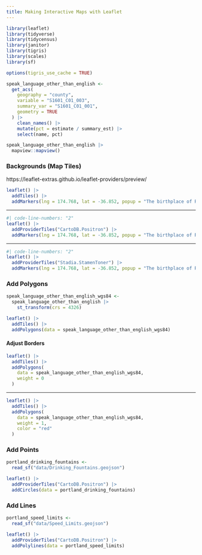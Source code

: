 ```yaml
---
title: Making Interactive Maps with Leaflet
---
```



```r
library(leaflet)
library(tidyverse)
library(tidycensus)
library(janitor)
library(tigris)
library(scales)
library(sf)
```

```r
options(tigris_use_cache = TRUE)
```


```r
speak_language_other_than_english <-
  get_acs(
    geography = "county",
    variable = "S1601_C01_003",
    summary_var = "S1601_C01_001",
    geometry = TRUE
  ) |>
    clean_names() |>
    mutate(pct = estimate / summary_est) |>
    select(name, pct)
```


```r
speak_language_other_than_english |>
  mapview::mapview()
```

### Backgrounds (Map Tiles)

::: {.notes}
https://leaflet-extras.github.io/leaflet-providers/preview/
:::


```r
leaflet() |>
  addTiles() |>
  addMarkers(lng = 174.768, lat = -36.852, popup = "The birthplace of R")
```

---

```r
#| code-line-numbers: "2"
leaflet() |>
  addProviderTiles("CartoDB.Positron") |>
  addMarkers(lng = 174.768, lat = -36.852, popup = "The birthplace of R")
```

---

```r
#| code-line-numbers: "2"
leaflet() |>
  addProviderTiles("Stadia.StamenToner") |>
  addMarkers(lng = 174.768, lat = -36.852, popup = "The birthplace of R")
```

### Add Polygons


```r
speak_language_other_than_english_wgs84 <-
  speak_language_other_than_english |>
    st_transform(crs = 4326)
```

```r
leaflet() |>
  addTiles() |>
  addPolygons(data = speak_language_other_than_english_wgs84)
```

#### Adjust Borders

```r
leaflet() |>
  addTiles() |>
  addPolygons(
    data = speak_language_other_than_english_wgs84,
    weight = 0
  )
```

---

```r
leaflet() |>
  addTiles() |>
  addPolygons(
    data = speak_language_other_than_english_wgs84,
    weight = 1,
    color = "red"
  )
```

### Add Points

```r
portland_drinking_fountains <-
  read_sf("data/Drinking_Fountains.geojson")
```

```r
leaflet() |>
  addProviderTiles("CartoDB.Positron") |>
  addCircles(data = portland_drinking_fountains)
```

### Add Lines

```r
portland_speed_limits <-
  read_sf("data/Speed_Limits.geojson")
```

```r
leaflet() |>
  addProviderTiles("CartoDB.Positron") |>
  addPolylines(data = portland_speed_limits)
```
